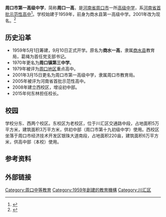 {{refimprove|time=2010-07-14T08:13:39+00:00}}
{{Infobox School
  | name        = 周口市第一高级中学
  | other_name  = 
  | image       = 
  | motto       = 厚德、笃学、立新
  | established = 1959年5月1日
  | type        = 公立中学
  | religion    = 
  | affiliation =
  | district    = [[河南省|河南省]][[周口市|周口市]][[川汇区|川汇区]]
  | grades      = [[初中|初中]]、[[高中|高中]]
  | principal   = [[雷博|雷博]]
  | dean        = 
  | college     = 
  | house       = 
  | sc          =
  | cs          =
  | faculty     = 202
  | staff       = 36
  | students    = 约3600 （高中）
  | athletics   = 
  | conference  = 
  | colors      = 蓝色、白色
  | mascot      = 
  | magazine    = 
  | free_label  = 校风
  | free_text   = 崇德尚学、活泼身心
  | free_label2 = 学风
  | free_text2  = 励志、勤奋、自为
  | free_label3 = 传统
  | free_text3  = 知难而进、求真务实
  | free_label4 = 办学理念
  | free_text4  = 倡绿色文明、建和谐教育
  | free_label5 = 办学特色
  | free_text5  = 倡导和谐发展，全面提高素质，健康发展个性；坚持德育为先，崇尚文理并重，追求润物无声。<ref>{{cite web| language =zh-cn| publisher =周口市第一高级中学| title =校园文化| url =http://www.zkyg.com/ReadNews.asp?NewsID=665| author =| date =| accessdate =2010-07-14}}{{dead link|date=2017年12月 |bot=InternetArchiveBot |fix-attempted=yes }}</ref>
  | website     = http://www.zkyg.com/
}}

'''周口市第一高级中学'''，简称'''周口一高'''，是[[河南省|河南省]][[周口市|周口市]]一所[[高级中学|高级中学]]，系[[首批河南省示范性普通高中名单|河南省首批示范性高中]]<ref>{{cite web| language =zh-cn| publisher =河南省中考信息平台| title =首批河南省示范性普通高中名单| url =http://zhongkao.haedu.gov.cn/class/sfxgz/| author =| date =| accessdate =2010-07-14| deadurl =yes| archiveurl =https://web.archive.org/web/20090831082736/http://zhongkao.haedu.gov.cn/class/sfxgz/| archivedate =2009-08-31}}</ref>。学校始建于1959年，前身为商水县第一高级中学。2001年改为现名。<ref>{{cite web| language =zh-cn| publisher =周口市第一高级中学| title =学校简介| url =http://www.zkyg.com/ReadNews.asp?NewsID=461| author =| date =| accessdate =2010-07-14}}{{dead link|date=2017年12月 |bot=InternetArchiveBot |fix-attempted=yes }}</ref>

== 历史沿革 ==
*1959年5月1日筹建，9月10日正式开学。原名为'''商水一高'''，隶属[[商水县|商水县]]教育局，葛绳为首任党支部书记。
*1970年更名为'''周口镇第三中学'''。
*1979年被评为[[周口地区|周口地区]]重点高中。
*2001年3月15日更名为周口市第一高级中学，隶属周口市教育局。
*2005年被评为河南省首批示范性高中。
*2008年建立西校区，增设初中部。
*2015年何东林担任校长。

== 校园 ==   
学校分东、西两个校区。东校区为老校区，位于川汇区交通路中段，占地面积5万平方米，建筑面积3万平方米，供初中部（周口市第十九初级中学）使用。西校区坐落于周口市经济技术开发区银珠大道南段，占地面积220亩，建筑面积6万平方米，供高中部（本校）使用。

== 参考资料 ==
{{reflist}}

== 外部链接 ==
{{河南省示范性普通高级中学}}

[[Category:周口中等教育|Category:周口中等教育]]
[[Category:1959年創建的教育機構|Category:1959年創建的教育機構]]
[[Category:川汇区|Category:川汇区]]